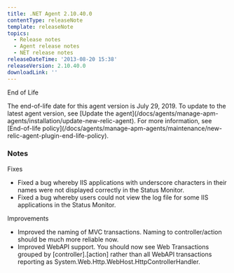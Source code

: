 ```yaml
---
title: .NET Agent 2.10.40.0
contentType: releaseNote
template: releaseNote
topics:
  - Release notes
  - Agent release notes
  - NET release notes
releaseDateTime: '2013-08-20 15:38'
releaseVersion: 2.10.40.0
downloadLink: ''
---
```


End of Life

<Callout variant="important">
  The end-of-life date for this agent version is July 29, 2019. To update to the latest agent version, see [Update the agent](/docs/agents/manage-apm-agents/installation/update-new-relic-agent). For more information, see [End-of-life policy](/docs/agents/manage-apm-agents/maintenance/new-relic-agent-plugin-end-life-policy).
</Callout>

### Notes

Fixes

* Fixed a bug whereby IIS applications with underscore characters in their names were not displayed correctly in the Status Monitor.
* Fixed a bug whereby users could not view the log file for some IIS applications in the Status Monitor.

Improvements

* Improved the naming of MVC transactions. Naming to controller/action should be much more reliable now.
* Improved WebAPI support. You should now see Web Transactions grouped by \[controller].\[action] rather than all WebAPI transactions reporting as System.Web.Http.WebHost.HttpControllerHandler.
